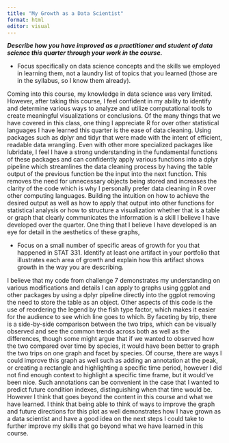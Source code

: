 ```yaml
---
title: "My Growth as a Data Scientist"
format: html
editor: visual
---
```


***Describe how you have improved as a practitioner and student of data science this quarter through your work in the course.***

-   Focus specifically on data science concepts and the skills we employed in learning them, not a laundry list of topics that you learned (those are in the syllabus, so I know them already).

Coming into this course, my knowledge in data science was very limited. However, after taking this course, I feel confident in my ability to identify and determine various ways to analyze and utilize computational tools to create meaningful visualizations or conclusions. Of the many things that we have covered in this class, one thing I appreciate R for over other statistical languages I have learned this quarter is the ease of data cleaning. Using packages such as dplyr and tidyr that were made with the intent of efficient, readable data wrangling. Even with other more specialized packages like lubridate, I feel I have a strong understanding in the fundamental functions of these packages and can confidently apply various functions into a dplyr pipeline which streamlines the data cleaning process by having the table output of the previous function be the input into the next function. This removes the need for unnecessary objects being stored and increases the clarity of the code which is why I personally prefer data cleaning in R over other computing languages. Building the intuition on how to achieve the desired output as well as how to apply that output into other functions for statistical analysis or how to structure a visualization whether that is a table or graph that clearly communicates the information is a skill I believe I have developed over the quarter. One thing that I believe I have developed is an eye for detail in the aesthetics of these graphs,

-   Focus on a small number of specific areas of growth for you that happened in STAT 331. Identify at least one artifact in your portfolio that illustrates each area of growth and explain how this artifact shows growth in the way you are describing.

I believe that my code from challenge 7 demonstrates my understanding on various modifications and details I can apply to graphs using ggplot and other packages by using a dplyr pipeline directly into the ggplot removing the need to store the table as an object. Other aspects of this code is the use of reordering the legend by the fish type factor, which makes it easier for the audience to see which line goes to which. By faceting by trip, there is a side-by-side comparison between the two trips, which can be visually observed and see the common trends across both as well as the differences, though some might argue that if we wanted to observed how the two compared over time by species, it would have been better to graph the two trips on one graph and facet by species. Of course, there are ways I could improve this graph as well such as adding an annotation at the peak, or creating a rectangle and highlighting a specific time period, however I did not find enough context to highlight a specific time frame, but it would've been nice. Such annotations can be convenient in the case that I wanted to predict future condition indexes, distinguishing when that time would be. However I think that goes beyond the content in this course and what we have learned. I think that being able to think of ways to improve the graph and future directions for this plot as well demonstrates how I have grown as a data scientist and have a good idea on the next steps I could take to further improve my skills that go beyond what we have learned in this course.
